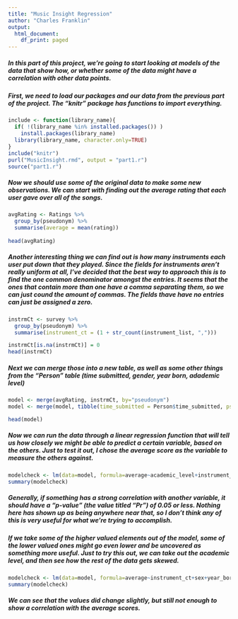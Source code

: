 ```yaml
---
title: "Music Insight Regression"
author: "Charles Franklin"
output:
  html_document:
    df_print: paged
---
```

##### In this part of this project, we're going to start looking at models of the data that show how, or whether some of the data might have a correlation  with other data points.
##### First, we need to load our packages and our data from the previous part of the project.  The "knitr" package has functions to import everything.

```r
include <- function(library_name){
  if( !(library_name %in% installed.packages()) )
    install.packages(library_name) 
  library(library_name, character.only=TRUE)
}
include("knitr")
purl("MusicInsight.rmd", output = "part1.r")
source("part1.r")
```

##### Now we should use some of the original data to make some new observations.  We can start with finding out the average rating that each user gave over all of the songs.

```r
avgRating <- Ratings %>%
  group_by(pseudonym) %>%
  summarise(average = mean(rating))
  
head(avgRating)
```

##### Another interesting thing we can find out is how many instruments each user put down that they played.  Since the fields for instruments aren't really uniform at all, I've decided that the best way to approach this is to find the one common denominator amongst the entries.  It seems that the ones that contain more than one have a comma separating them, so we can just cound the amount of commas.  The fields thave have no entries can just be assigned a zero.

```r
instrmCt <- survey %>%
  group_by(pseudonym) %>%
  summarise(instrument_ct = (1 + str_count(instrument_list, ",")))

instrmCt[is.na(instrmCt)] = 0
head(instrmCt)
```

##### Next we can merge those into a new table, as well as some other things from the "Person" table (time submitted, gender, year born, adademic level)

```r
model <- merge(avgRating, instrmCt, by="pseudonym")
model <- merge(model, tibble(time_submitted = Person$time_submitted, pseudonym = Person$pseudonym, sex = Person$sex, year_born = Person$year_born, academic_level = Person$academic_level), by = "pseudonym")

head(model)
```

##### Now we can run the data through a linear regression function that will tell us how closely we might be able to predict a certain variable, based on the others.  Just to test it out, I chose the average score as the variable to measure the others against.

```r
modelcheck <- lm(data=model, formula=average~academic_level+instrument_ct+sex+year_born)
summary(modelcheck)
```

##### Generally, if something has a strong correlation with another variable, it should have a "p-value" (the value titled "Pr") of 0.05 or less.  Nothing here has shown up as being anywhere near that, so I don't think any of this is very useful for what we're trying to accomplish.
##### If we take some of the higher valued elements out of the model, some of the lower valued ones might go even lower and be uncovered as something more useful.  Just to try this out, we can take out the academic level, and then see how the rest of the data gets skewed.

```r
modelcheck <- lm(data=model, formula=average~instrument_ct+sex+year_born)
summary(modelcheck)
```

##### We can see that the values did change slightly, but still not enough to show a correlation with the average scores.